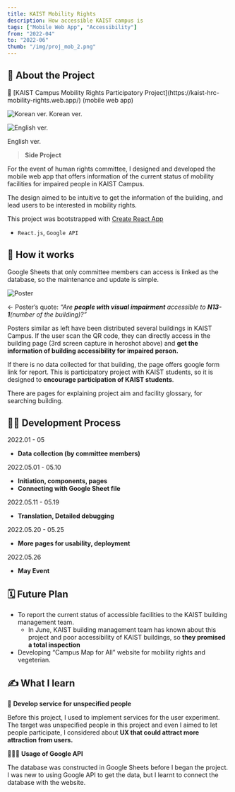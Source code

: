 ```yaml
---
title: KAIST Mobility Rights
description: How accessible KAIST campus is
tags: ["Mobile Web App", "Accessibility"]
from: "2022-04"
to: "2022-06"
thumb: "/img/proj_mob_2.png"
---
```

## 📝 About the Project

<aside>
🔗 [KAIST Campus Mobility Rights Participatory Project](https://kaist-hrc-mobility-rights.web.app/) (mobile web app)
</aside>

![Korean ver.](/img/proj_mob_1.jpg)
Korean ver.

![English ver.](/img/proj_mob_2.png)

English ver.

> **Side Project**

For the event of human rights committee, I designed and developed the mobile web app that offers information of the current status of mobility facilities for impaired people in KAIST Campus. 

The design aimed to be intuitive to get the information of the building, and lead users to be interested in mobility rights.

This project was bootstrapped with [Create React App](https://github.com/facebook/create-react-app)

- `React.js`, `Google API`

## 💬 How it works

Google Sheets that only committee members can access is linked as the database, so the maintenance and update is simple.

![Poster](/img/proj_mob_3.png)

← Poster’s quote: *“Are **people with visual impairment** accessible to **N13-1**(number of the building)?”*

Posters similar as left have been distributed several buildings in KAIST Campus. If the user scan the QR code, they can directly access in the building page (3rd screen capture in heroshot above) and **get the information of building accessibility for impaired person.**

If there is no data collected for that building, the page offers google form link for report. This is participatory project with KAIST students, so it is designed to **encourage participation of KAIST students**.

There are pages for explaining project aim and facility glossary, for searching building.

## **🧑‍💻 Development Process**

2022.01 - 05

- **Data collection (by committee members)**

2022.05.01 - 05.10

- **Initiation, components, pages**
- **Connecting with Google Sheet file**

2022.05.11 - 05.19

- **Translation, Detailed debugging**

2022.05.20 - 05.25

- **More pages for usability, deployment**

2022.05.26

- **May Event**

## 🗓️ Future Plan

- To report the current status of accessible facilities to the KAIST building management team.
    - In June, KAIST building management team has known about this project and poor accessibility of KAIST buildings, so **they promised a total inspection**
- Developing “Campus Map for All” website for mobility rights and vegeterian.

## ✍️ What I learn

👥 **Develop service for unspecified people**

Before this project, I used to implement services for the user experiment. The target was unspecified people in this project and even I aimed to let people participate, I considered about **UX that could attract more attraction from users.**

👩🏻‍💻 **Usage of Google API** 

The database was constructed in Google Sheets before I began the project. I was new to using Google API to get the data, but I learnt to connect the database with the website.
